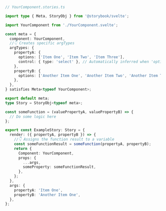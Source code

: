 ```ts
// YourComponent.stories.ts

import type { Meta, StoryObj } from '@storybook/svelte';

import YourComponent from './YourComponent.svelte';

const meta = {
  component: YourComponent,
  //👇 Creates specific argTypes
  argTypes: {
    propertyA: {
      options: ['Item One', 'Item Two', 'Item Three'],
      control: { type: 'select' }, // Automatically inferred when 'options' is defined
    },
    propertyB: {
      options: ['Another Item One', 'Another Item Two', 'Another Item Three'],
    },
  },
} satisfies Meta<typeof YourComponent>;

export default meta;
type Story = StoryObj<typeof meta>;

const someFunction = (valuePropertyA, valuePropertyB) => {
  // Do some logic here
};

export const ExampleStory: Story = {
  render: ({ propertyA, propertyB }) => {
    //👇 Assigns the function result to a variable
    const someFunctionResult = someFunction(propertyA, propertyB);
    return {
      Component: YourComponent,
      props: {
        ...args,
        someProperty: someFunctionResult,
      },
    };
  },
  args: {
    propertyA: 'Item One',
    propertyB: 'Another Item One',
  },
};
```
